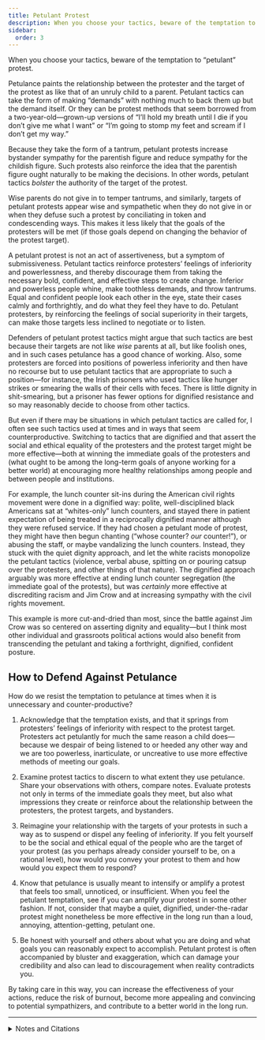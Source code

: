 ```yaml
---
title: Petulant Protest
description: When you choose your tactics, beware of the temptation to “petulant” protest.
sidebar:
  order: 3
---
```


When you choose your tactics, beware of the temptation to “petulant” protest.

Petulance paints the relationship between the protester and the target of the protest as like that of an unruly child to a parent.
Petulant tactics can take the form of making “demands” with nothing much to back them up but the demand itself.
Or they can be protest methods that seem borrowed from a two-year-old—grown-up versions of “I’ll hold my breath until I die if you don’t give me what I want” or “I’m going to stomp my feet and scream if I don’t get my way.”

Because they take the form of a tantrum, petulant protests increase bystander sympathy for the parentish figure and reduce sympathy for the childish figure.
Such protests also reinforce the idea that the parentish figure ought naturally to be making the decisions.
In other words, petulant tactics *bolster* the authority of the target of the protest.

Wise parents do not give in to temper tantrums, and similarly, targets of petulant protests appear wise and sympathetic when they do not give in or when they defuse such a protest by conciliating in token and condescending ways.
This makes it less likely that the goals of the protesters will be met (if those goals depend on changing the behavior of the protest target).

A petulant protest is not an act of assertiveness, but a symptom of submissiveness.
Petulant tactics reinforce protesters’ feelings of inferiority and powerlessness, and thereby discourage them from taking the necessary bold, confident, and effective steps to create change.
Inferior and powerless people whine, make toothless demands, and throw tantrums.
Equal and confident people look each other in the eye, state their cases calmly and forthrightly, and do what they feel they have to do.
Petulant protesters, by reinforcing the feelings of social superiority in their targets, can make those targets less inclined to negotiate or to listen.

Defenders of petulant protest tactics might argue that such tactics are best because their targets are not like *wise* parents at all, but like foolish ones, and in such cases petulance has a good chance of working.
Also, some protesters are forced into positions of powerless inferiority and then have no recourse but to use petulant tactics that are appropriate to such a position—for instance, the Irish prisoners who used tactics like hunger strikes or smearing the walls of their cells with feces.
There is little dignity in shit-smearing, but a prisoner has fewer options for dignified resistance and so may reasonably decide to choose from other tactics.

But even if there may be situations in which petulant tactics are called for, I often see such tactics used at times and in ways that seem counterproductive.
Switching to tactics that are dignified and that assert the social and ethical equality of the protesters and the protest target might be more effective—both at winning the immediate goals of the protesters and (what ought to be among the long-term goals of anyone working for a better world) at encouraging more healthy relationships among people and between people and institutions.

For example, the lunch counter sit-ins during the American civil rights movement were done in a dignified way:
polite, well-disciplined black Americans sat at “whites-only” lunch counters, and stayed there in patient expectation of being treated in a reciprocally dignified manner although they were refused service.
If they had chosen a petulant mode of protest, they might have then begun chanting (“whose counter? *our* counter!”), or abusing the staff, or maybe vandalizing the lunch counters.
Instead, they stuck with the quiet dignity approach, and let the white racists monopolize the petulant tactics (violence, verbal abuse, spitting on or pouring catsup over the protesters, and other things of that nature).
The dignified approach arguably was more effective at ending lunch counter segregation (the immediate goal of the protests), but was *certainly* more effective at discrediting racism and Jim Crow and at increasing sympathy with the civil rights movement.

This example is more cut-and-dried than most, since the battle against Jim Crow was so centered on asserting dignity and equality—but I think most other individual and grassroots political actions would also benefit from transcending the petulant and taking a forthright, dignified, confident posture.

## How to Defend Against Petulance

How do we resist the temptation to petulance at times when it is unnecessary and counter-productive?

1. Acknowledge that the temptation exists, and that it springs from protesters’ feelings of inferiority with respect to the protest target.
   Protesters act petulantly for much the same reason a child does—because we despair of being listened to or heeded any other way and we are too powerless, inarticulate, or uncreative to use more effective methods of meeting our goals.

2. Examine protest tactics to discern to what extent they use petulance.
   Share your observations with others, compare notes.
   Evaluate protests not only in terms of the immediate goals they meet, but also what impressions they create or reinforce about the relationship between the protesters, the protest targets, and bystanders.

3. Reimagine your relationship with the targets of your protests in such a way as to suspend or dispel any feeling of inferiority.
   If you felt yourself to be the social and ethical equal of the people who are the target of your protest (as you perhaps already consider yourself to be, on a rational level), how would you convey your protest to them and how would you expect them to respond?

4. Know that petulance is usually meant to intensify or amplify a protest that feels too small, unnoticed, or insufficient.
   When you feel the petulant temptation, see if you can amplify your protest in some other fashion.
   If not, consider that maybe a quiet, dignified, under-the-radar protest might nonetheless be more effective in the long run than a loud, annoying, attention-getting, petulant one.

5. Be honest with yourself and others about what you are doing and what goals you can reasonably expect to accomplish.
   Petulant protest is often accompanied by bluster and exaggeration, which can damage your credibility and also can lead to discouragement when reality contradicts you.

By taking care in this way, you can increase the effectiveness of your actions, reduce the risk of burnout, become more appealing and convincing to potential sympathizers, and contribute to a better world in the long run.

<Aside type="tip" title="Wikipedia">
  <WikipediaBadge title="1981 Irish hunger strike" />
  <WikipediaBadge title="Sit-in movement" />
  <WikipediaBadge title="Jim Crow laws" />
</Aside>

---

<details>
<summary>Notes and Citations</summary>

Gandhi counseled:
> Non-cooperation is not a movement of brag, bluster, or bluff. It is a test of our sincerity. It requires solid and silent self-sacrifice. It challenges our honesty and our capacity for national work. It is a movement that aims at translating ideas into action…
>
> A non-cooperationist strives to compel attention and to set an example not by his violence but by his unobtrusive humility. He allows his solid action to speak for his creed. His strength lies in his reliance upon the correctness of his position. And the conviction of it grows most in his opponent when he least interposes his speech between his action and his opponent. Speech, especially when it is haughty, betrays want of confidence and it makes one’s opponent sceptical about the reality of the act itself.

― <i>Young India</i> Vol. I; pp. 65–66 [[“The Need for Humility”](https://archive.org/details/nonviolentresist00gand/page/58/mode/2up) <i>Non-Violent Resistance</i> (1961) pp. 58–59]

When I originally wrote these observations, I used Gandhi’s hunger strikes as a counterexample of petulant protest that may have been effective.
But after reviewing some of what Gandhi wrote about the tactic, I’m not sure it qualifies.
When he was on hunger strikes, he often compared *himself* to a parent, and those he was trying to influence to children.
He viewed hunger strikes (sometimes, anyway) as a form of penance he would undertake because he had failed to discipline his (metaphorical) children well; the “children” would then, because of their esteem for him, repent and get straight (at least if the strike worked as planned).
This is a little odd, and bears some resemblance to the petulant mode I’m trying to describe, but isn’t quite the same.

</details>
